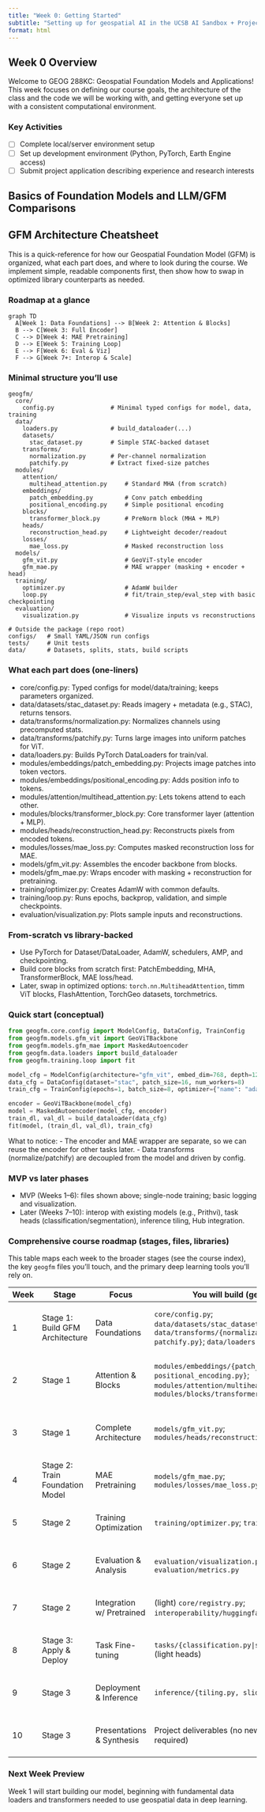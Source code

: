 ```yaml
---
title: "Week 0: Getting Started"
subtitle: "Setting up for geospatial AI in the UCSB AI Sandbox + Project Applications"
format: html
---
```


## Week 0 Overview

Welcome to GEOG 288KC: Geospatial Foundation Models and Applications! This week focuses on defining our course goals, the architecture of the class and the code we will be working with, and getting everyone set up with a consistent computational environment.

### Key Activities
- [ ] Complete local/server environment setup
- [ ] Set up development environment (Python, PyTorch, Earth Engine access)
- [ ] Submit project application describing experience and research interests


## Basics of Foundation Models and LLM/GFM Comparisons


## GFM Architecture Cheatsheet

This is a quick-reference for how our Geospatial Foundation Model (GFM) is organized, what each part does, and where to look during the course. We implement simple, readable components first, then show how to swap in optimized library counterparts as needed.

### Roadmap at a glance

```{=html}
<div class="no-row-height"></div>
```

```mermaid
graph TD
  A[Week 1: Data Foundations] --> B[Week 2: Attention & Blocks]
  B --> C[Week 3: Full Encoder]
  C --> D[Week 4: MAE Pretraining]
  D --> E[Week 5: Training Loop]
  E --> F[Week 6: Eval & Viz]
  F --> G[Week 7+: Interop & Scale]
```

### Minimal structure you’ll use

```text
geogfm/
  core/
    config.py                # Minimal typed configs for model, data, training
  data/
    loaders.py               # build_dataloader(...)
    datasets/
      stac_dataset.py        # Simple STAC-backed dataset
    transforms/
      normalization.py       # Per-channel normalization
      patchify.py            # Extract fixed-size patches
  modules/
    attention/
      multihead_attention.py     # Standard MHA (from scratch)
    embeddings/
      patch_embedding.py         # Conv patch embedding
      positional_encoding.py     # Simple positional encoding
    blocks/
      transformer_block.py       # PreNorm block (MHA + MLP)
    heads/
      reconstruction_head.py     # Lightweight decoder/readout
    losses/
      mae_loss.py                # Masked reconstruction loss
  models/
    gfm_vit.py                   # GeoViT-style encoder
    gfm_mae.py                   # MAE wrapper (masking + encoder + head)
  training/
    optimizer.py                 # AdamW builder
    loop.py                      # fit/train_step/eval_step with basic checkpointing
  evaluation/
    visualization.py             # Visualize inputs vs reconstructions

# Outside the package (repo root)
configs/   # Small YAML/JSON run configs
tests/     # Unit tests
data/      # Datasets, splits, stats, build scripts
```

### What each part does (one-liners)

- core/config.py: Typed configs for model/data/training; keeps parameters organized.
- data/datasets/stac_dataset.py: Reads imagery + metadata (e.g., STAC), returns tensors.
- data/transforms/normalization.py: Normalizes channels using precomputed stats.
- data/transforms/patchify.py: Turns large images into uniform patches for ViT.
- data/loaders.py: Builds PyTorch DataLoaders for train/val.
- modules/embeddings/patch_embedding.py: Projects image patches into token vectors.
- modules/embeddings/positional_encoding.py: Adds position info to tokens.
- modules/attention/multihead_attention.py: Lets tokens attend to each other.
- modules/blocks/transformer_block.py: Core transformer layer (attention + MLP).
- modules/heads/reconstruction_head.py: Reconstructs pixels from encoded tokens.
- modules/losses/mae_loss.py: Computes masked reconstruction loss for MAE.
- models/gfm_vit.py: Assembles the encoder backbone from blocks.
- models/gfm_mae.py: Wraps encoder with masking + reconstruction for pretraining.
- training/optimizer.py: Creates AdamW with common defaults.
- training/loop.py: Runs epochs, backprop, validation, and simple checkpoints.
- evaluation/visualization.py: Plots sample inputs and reconstructions.

### From-scratch vs library-backed

- Use PyTorch for Dataset/DataLoader, AdamW, schedulers, AMP, and checkpointing.
- Build core blocks from scratch first: PatchEmbedding, MHA, TransformerBlock, MAE loss/head.
- Later, swap in optimized options: `torch.nn.MultiheadAttention`, timm ViT blocks, FlashAttention, TorchGeo datasets, torchmetrics.

### Quick start (conceptual)

```python
from geogfm.core.config import ModelConfig, DataConfig, TrainConfig
from geogfm.models.gfm_vit import GeoViTBackbone
from geogfm.models.gfm_mae import MaskedAutoencoder
from geogfm.data.loaders import build_dataloader
from geogfm.training.loop import fit

model_cfg = ModelConfig(architecture="gfm_vit", embed_dim=768, depth=12, image_size=224)
data_cfg = DataConfig(dataset="stac", patch_size=16, num_workers=8)
train_cfg = TrainConfig(epochs=1, batch_size=8, optimizer={"name": "adamw", "lr": 2e-4})

encoder = GeoViTBackbone(model_cfg)
model = MaskedAutoencoder(model_cfg, encoder)
train_dl, val_dl = build_dataloader(data_cfg)
fit(model, (train_dl, val_dl), train_cfg)
```

What to notice:
- The encoder and MAE wrapper are separate, so we can reuse the encoder for other tasks later.
- Data transforms (normalize/patchify) are decoupled from the model and driven by config.

### MVP vs later phases

- MVP (Weeks 1–6): files shown above; single-node training; basic logging and visualization.
- Later (Weeks 7–10): interop with existing models (e.g., Prithvi), task heads (classification/segmentation), inference tiling, Hub integration.

### Comprehensive course roadmap (stages, files, libraries)

This table maps each week to the broader stages (see the course index), the key `geogfm` files you’ll touch, and the primary deep learning tools you’ll rely on.

::: {.table-responsive}
| Week | Stage | Focus | You will build (geogfm) | Library tools | Outcome |
|------|-------|-------|--------------------------|---------------|---------|
| 1 | Stage 1: Build GFM Architecture | Data Foundations | `core/config.py`; `data/datasets/stac_dataset.py`; `data/transforms/{normalization.py, patchify.py}`; `data/loaders.py` | `torch.utils.data.Dataset`/`DataLoader`, `rasterio`, `numpy` | Config-driven dataloaders that yield normalized patches |
| 2 | Stage 1 | Attention & Blocks | `modules/embeddings/{patch_embedding.py, positional_encoding.py}`; `modules/attention/multihead_attention.py`; `modules/blocks/transformer_block.py` | `torch.nn` (compare with `torch.nn.MultiheadAttention`) | Blocks run forward with stable shapes; unit tests green |
| 3 | Stage 1 | Complete Architecture | `models/gfm_vit.py`; `modules/heads/reconstruction_head.py` | `torch.nn` (timm as reference) | Encoder assembled; end-to-end forward on dummy input |
| 4 | Stage 2: Train Foundation Model | MAE Pretraining | `models/gfm_mae.py`; `modules/losses/mae_loss.py` | `torch` masking utilities, `numpy` | Masking + reconstruction; loss decreases on toy batch |
| 5 | Stage 2 | Training Optimization | `training/optimizer.py`; `training/loop.py` | `torch.optim.AdamW`; schedulers, AMP optional | Single-epoch run; basic checkpoint save/restore |
| 6 | Stage 2 | Evaluation & Analysis | `evaluation/visualization.py`; (optional) `evaluation/metrics.py` | `matplotlib`; `torchmetrics` optional | Recon visuals; track validation loss/PSNR |
| 7 | Stage 2 | Integration w/ Pretrained | (light) `core/registry.py`; `interoperability/huggingface.py` stubs | `huggingface_hub`, `transformers` optional | Show mapping to Prithvi structure; plan switch |
| 8 | Stage 3: Apply & Deploy | Task Fine-tuning | `tasks/{classification.py|segmentation.py}` (light heads) | `torch.nn.CrossEntropyLoss`; timm optional | Head swap on frozen encoder; small dataset demo |
| 9 | Stage 3 | Deployment & Inference | `inference/{tiling.py, sliding_window.py}` | `numpy`, `rasterio` windows | Sliding-window inference on a small scene |
| 10 | Stage 3 | Presentations & Synthesis | Project deliverables (no new `geogfm` code required) | — | Present MVP builds, analysis, transition plan |
:::

### Next Week Preview
Week 1 will start building our model, beginning with fundamental data loaders and transformers needed to use geospatial data in deep learning.


